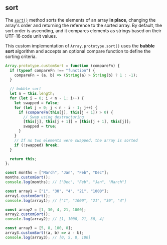 
## sort

The [`sort()`](https://developer.mozilla.org/en-US/docs/Web/JavaScript/Reference/Global_Objects/Array/sort)
method sorts the elements of an array **in place**, changing the array's order and returning the reference to the sorted array.
By default, the sort order is ascending, and it compares elements as strings based on their UTF-16 code unit values.

This custom implementation of `Array.prototype.sort()` uses the **bubble sort** algorithm and accepts an optional compare function to define the sorting criteria.


```js filename="sort" copy
Array.prototype.customSort = function (compareFn) {
  if (typeof compareFn !== "function") {
    compareFn = (a, b) => (String(a) > String(b) ? 1 : -1);
  }

  // bubble sort
  let n = this.length;
  for (let i = 0; i < n - 1; i++) {
    let swapped = false;
    for (let j = 0; j < n - i - 1; j++) {
      if (compareFn(this[j], this[j + 1]) > 0) {
        // Swap using destructuring
        [this[j], this[j + 1]] = [this[j + 1], this[j]];
        swapped = true;
      }
    }
    // If no two elements were swapped, the array is sorted
    if (!swapped) break;
  }

  return this;
};

const months = ["March", "Jan", "Feb", "Dec"];
months.customSort();
console.log(months); // ["Dec", "Feb", "Jan", "March"]

const array1 = ["1", "30", "4", "21", "1000"];
array1.customSort();
console.log(array1); // ["1", "1000", "21", "30", "4"]

const array2 = [1, 30, 4, 21, 1000];
array2.customSort();
console.log(array2); // [1, 1000, 21, 30, 4]

const array3 = [5, 8, 100, 0];
array3.customSort((a, b) => a - b);
console.log(array3); // [0, 5, 8, 100]
```
